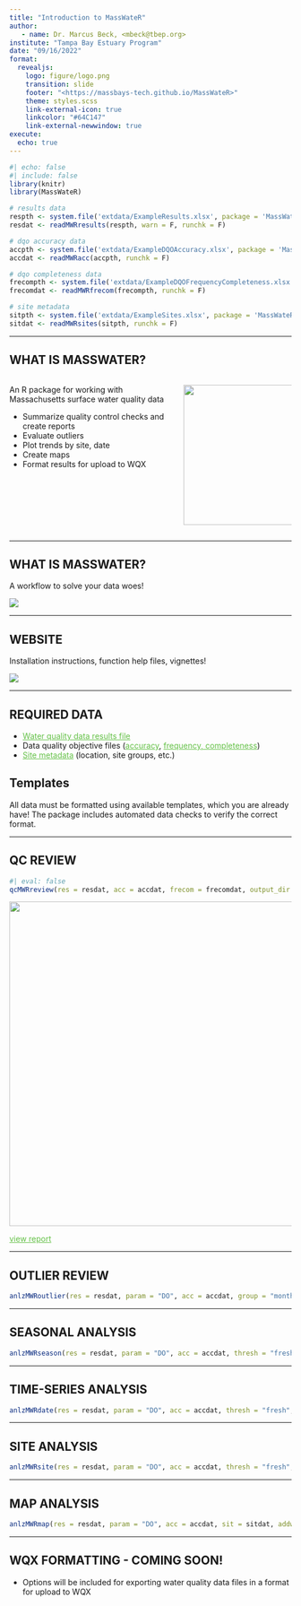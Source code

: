 ```yaml
---
title: "Introduction to MassWateR"
author: 
   - name: Dr. Marcus Beck, <mbeck@tbep.org>
institute: "Tampa Bay Estuary Program"
date: "09/16/2022"
format:
  revealjs:
    logo: figure/logo.png
    transition: slide
    footer: "<https://massbays-tech.github.io/MassWateR>"
    theme: styles.scss
    link-external-icon: true
    linkcolor: "#64C147"
    link-external-newwindow: true
execute: 
  echo: true
---
```


```r
#| echo: false
#| include: false
library(knitr)
library(MassWateR)

# results data
respth <- system.file('extdata/ExampleResults.xlsx', package = 'MassWateR')
resdat <- readMWRresults(respth, warn = F, runchk = F)

# dqo accuracy data
accpth <- system.file('extdata/ExampleDQOAccuracy.xlsx', package = 'MassWateR')
accdat <- readMWRacc(accpth, runchk = F)

# dqo completeness data
frecompth <- system.file('extdata/ExampleDQOFrequencyCompleteness.xlsx', package = 'MassWateR')
frecomdat <- readMWRfrecom(frecompth, runchk = F)

# site metadata
sitpth <- system.file('extdata/ExampleSites.xlsx', package = 'MassWateR')
sitdat <- readMWRsites(sitpth, runchk = F)
```

------------------------------------------------------------------------

## WHAT IS MASSWATER?

::: columns
::: {.column width="60%"}
An R package for working with Massachusetts surface water quality data

-   Summarize quality control checks and create reports
-   Evaluate outliers
-   Plot trends by site, date
-   Create maps
-   Format results for upload to WQX
:::

::: {.column width="40%"}
![](figure/logo.png){fig-align="center" width="250px"}
:::
:::

------------------------------------------------------------------------

## WHAT IS MASSWATER?

A workflow to solve your data woes!

![](figure/workflow.PNG){fig-align="center"}

------------------------------------------------------------------------

## WEBSITE

Installation instructions, function help files, vignettes!

![](figure/website.png){fig-align="center"}

------------------------------------------------------------------------

## REQUIRED DATA

-   [Water quality data results file](supp/ExampleResults.xlsx){style="color: #64C147"}
-   Data quality objective files ([accuracy](supp/ExampleDQOAccuracy.xlsx){style="color: #64C147"}, [frequency, completeness](supp/ExampleDQOFrequencyCompleteness.xlsx){style="color: #64C147"})
-   [Site metadata](supp/ExampleSites.xlsx){style="color: #64C147"} (location, site groups, etc.)

::: callout-note
## Templates

All data must be formatted using available templates, which you are already have! The package includes automated data checks to verify the correct format.
:::

------------------------------------------------------------------------

## QC REVIEW

```r
#| eval: false
qcMWRreview(res = resdat, acc = accdat, frecom = frecomdat, output_dir = getwd())
```

![](figure/qcreport.png){fig-align="center" fig-height="80%" width="579"}

[view report](supp/qcreview.pdf){style="color: #64C147"}

------------------------------------------------------------------------

## OUTLIER REVIEW

```r
anlzMWRoutlier(res = resdat, param = "DO", acc = accdat, group = "month")
```

------------------------------------------------------------------------

## SEASONAL ANALYSIS

```r
anlzMWRseason(res = resdat, param = "DO", acc = accdat, thresh = "fresh", group = "month", type = "jitterbar")
```

------------------------------------------------------------------------

## TIME-SERIES ANALYSIS

```r
anlzMWRdate(res = resdat, param = "DO", acc = accdat, thresh = "fresh", group = "site", site = c("ABT-026", "ABT-077"))
```

------------------------------------------------------------------------

## SITE ANALYSIS

```r
anlzMWRsite(res = resdat, param = "DO", acc = accdat, thresh = "fresh", type = "bar", confint = T)
```

------------------------------------------------------------------------

## MAP ANALYSIS

```r
anlzMWRmap(res = resdat, param = "DO", acc = accdat, sit = sitdat, addwater = "nhd", warn = F)
```

------------------------------------------------------------------------

## WQX FORMATTING - COMING SOON!

-   Options will be included for exporting water quality data files in a format for upload to WQX
